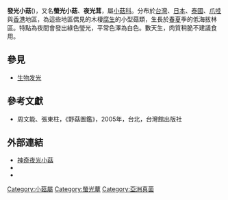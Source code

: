 {{Speciesbox
| name = 發光小菇
| image = Mycena chlorophos.jpg
| image_width = 234px
| image_caption = [[日本|日本]][[八丈島|八丈島]]植物公園內的'''發光小菇'''
| genus = Mycena
| species = chlorophos
| authority = (Berk. et Curt.) Sacc.
}}

'''發光小菇'''({{lang|la|''Mycena chlorophos''}})，又名'''螢光小菇'''、'''夜光茸'''，屬[[小菇科|小菇科]]。分布於[[台灣|台灣]]、[[日本|日本]]、[[泰國|泰國]]、[[爪哇|爪哇]]與[[香港|香港]]地區，為這些地區偶見的木棲[[腐生|腐生]]的小型菇類，生長於[[春|春]][[夏|夏]]季的低海拔林區。特點為夜間會發出綠色瑩光，平常色澤為白色。數天生，肉質稍脆不建議食用。

==參見==
* [[生物发光|生物发光]]

==參考文獻==
*周文能、張東柱，《野菇圖鑑》，2005年，台北，台灣館出版社

==外部連結==
* [http://www.uwants.com/viewthread.php?tid=4304928&extra=page%3D2 神奇夜光小菇] {{Wayback|url=http://www.uwants.com/viewthread.php?tid=4304928&extra=page%3D2 |date=20070927012457 }}
* {{wikispecies-inline|Mycena|小菇屬}}
* {{wikispecies-inline|Mycena chlorophos|發光小菇}}
{{Taxonbar|from=Q985826}}

[[Category:小菇屬|Category:小菇屬]]
[[Category:螢光蕈|Category:螢光蕈]]
[[Category:亞洲真菌|Category:亞洲真菌]]